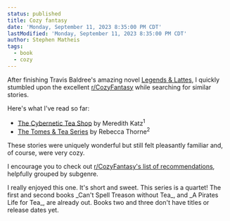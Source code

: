 ```yaml
---
status: published
title: Cozy fantasy
date: 'Monday, September 11, 2023 8:35:00 PM CDT'
lastModified: 'Monday, September 11, 2023 8:35:00 PM CDT'
author: Stephen Matheis
tags:
  - book
  - cozy
---
```


After finishing Travis Baldree's amazing novel [Legends & Lattes](https://www.travisbaldree.com/books), I quickly stumbled upon the excellent [r/CozyFantasy](https://www.reddit.com/r/CozyFantasy/) while searching for similar stories.

Here's what I've read so far:

-   [The Cybernetic Tea Shop](https://www.softcryptid.com/meredith-books/the-cybernetic-tea-shop/) by Meredith Katz<Sup>1</Sup>
-   [The Tomes & Tea Series](http://rebeccathorne.net/cozy-fantasy/) by Rebecca Thorne<Sup>2</Sup>

These stories were uniquely wonderful but still felt pleasantly familiar and, of course, were very cozy.

I encourage you to check out [r/CozyFantasy's list of recommendations](https://www.reddit.com/r/CozyFantasy/wiki/recommendationguide/), helpfully grouped by subgenre.

<Footnotes>
    <Note>
        I really enjoyed this one. It's short and sweet.
    </Note>
    <Note>
        This series is a quartet! The first and second books _Can't Spell Treason without Tea_, and _A Pirates Life for Tea_, are already out. Books two and three don't have titles or release dates yet.
    </Note>
</Footnotes>
